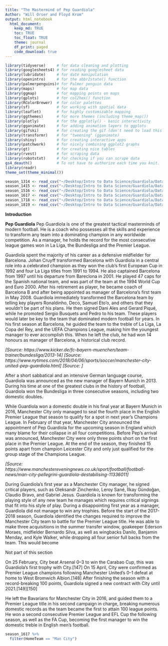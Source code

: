 ```yaml
---
title: "The Mastermind of Pep Guardiola"
Author: "Will Orser and Floyd Krom"
output: html_notebook
  html_document:
    keep_md: TRUE
    toc: TRUE
    toc_float: TRUE
    theme: journal
    df_print: paged
    code_download: true
---
```


```r
library(tidyverse)     # for data cleaning and plotting
library(googlesheets4) # for reading googlesheet data
library(lubridate)     # for date manipulation
library(openintro)     # for the abbr2state() function
library(palmerpenguins)# for Palmer penguin data
library(maps)          # for map data
library(ggmap)         # for mapping points on maps
library(gplots)        # for col2hex() function
library(RColorBrewer)  # for color palettes
library(sf)            # for working with spatial data
library(leaflet)       # for highly customizable mapping
library(ggthemes)      # for more themes (including theme_map())
library(plotly)        # for the ggplotly() - basic interactivity
library(gganimate)     # for adding animation layers to ggplots
library(gifski)        # for creating the gif (don't need to load this library every time,but need it installed)
library(transformr)    # for "tweening" (gganimate)
library(shiny)         # for creating interactive apps
library(patchwork)     # for nicely combining ggplot2 graphs  
library(gt)            # for creating nice tables
library(rvest)         # for scraping data
library(robotstxt)     # for checking if you can scrape data
gs4_deauth()           # To not have to authorize each time you knit.
library(readr)
theme_set(theme_minimal())
```

```r
season_1314 <- read_csv("~/Desktop/Intro to Data Science/Guardiola/Datasets/english-premier-league_zip/data/season-1314_csv.csv")
season_1415 <- read_csv("~/Desktop/Intro to Data Science/Guardiola/Datasets/english-premier-league_zip/data/season-1415_csv.csv")
season_1516 <- read_csv("~/Desktop/Intro to Data Science/Guardiola/Datasets/english-premier-league_zip/data/season-1516_csv.csv")
season_1617 <- read_csv("~/Desktop/Intro to Data Science/Guardiola/Datasets/english-premier-league_zip/data/season-1617_csv.csv")
season_1718 <- read_csv("~/Desktop/Intro to Data Science/Guardiola/Datasets/english-premier-league_zip/data/season-1718_csv.csv")
season_1819 <- read_csv("~/Desktop/Intro to Data Science/Guardiola/Datasets/english-premier-league_zip/data/season-1819_csv.csv")
```


**Introduction**

**Pep Guardiola**
Pep Guardiola is one of the greatest tactical masterminds of modern football. He is a coach who possesses all the skills and experience to transform any team into a dominating champion in any worldwide competition. As a manager, he holds the record for the most consecutive league games won in La Liga, the Bundesliga and the Premier League. 

Guardiola spent the majority of his career as a defensive midfielder for Barcelona. Johan Cruyff transformed Barcelona with Guardiola in a central role into a celebrated champion as they won the club's first European Cup in 1992 and four La Liga titles from 1991 to 1994. He also captained Barcelona from 1997 until his departure from Bareclona in 2001. He played 47 caps for the Spanish national team, and was part of the team at the 1994 World Cup and Euro 2000. After his retirement as player, he became coach of Barcelona B and after being appointed as manager of Barcelona's first team in May 2008. Guardiola immediately transformed the Barcelona team by telling key players Ronaldinho, Deco, Samuel Eto'o, and others that they wouldn't be part of his plans. He then signed Dani Ales and Gerard Piqué, while he promoted Sergio Busquets and Pedro to his team. These players would later be key to the team that dominated modern football for years. In his first season at Barcelona, he guided the team to the treble of La Liga, La Copa del Rey, and the UEFA Champions League, making him the youngest manager to ever accomplish this. When he left the club, he had won 14 honours as manager of Barcelona, a historical club record. 

*[Source: https://www.kicker.de/fc-bayern-muenchen/team-trainer/bundesliga/2013-14]*
*[Source: https://www.nytimes.com/2018/04/06/sports/soccer/manchester-city-united-pep-guardiola.html]*
*[Source: ]*

After a short sabbatical and an intensive German language course, Guardiola was announced as the new manager of Bayern Munich in 2013. During his time at one of the greatest clubs in the history of football, Guardiola won the Bundesliga in three consecutive seasons, including two domestic doubles. 

While Guardiola won a domestic double in his final year at Bayern Munich in 2016, Manchester City only managed to seal the fourth place in the English Premier League that season to qualify for a spot in next year's Champions League. In February of that year, Manchester City announced the appointment of Pep Guardiola for the upcoming season in England which many blame for their collapse in all four competitions. Before Pep's arrival was announced, Manchester City were only three points short on the first place in the Premier League. At the end of the season, they finished 15 points apart from champion Leicester City and only just qualified for the group stage of the Champions League. 

*[Source: https://www.manchestereveningnews.co.uk/sport/football/football-news/man-city-pellegrini-guardiola-destabilising-11336011]*

During Guardiola's first year as a Manchester City manager, he signed critical players, such as Oleksandr Zinchenko, Leroy Sané, İlkay Gündoğan, Claudio Bravo, and Gabriel Jesus. Guardiola is known for transforming the playing style of any new team he manages which requires critical signings that fit into his style of play. During a disappointing first year as a manager, Guardiola did not manage to win any trophies. Before the start of the 2017-2018 season, Guardiola identified the changes required to improve the Manchester City team to battle for the Premier League title. He was able to make three acquisitions in the summer transfer window, goakeeper Ederson Moraes, midfielder Bernardo Silva, as well as wingbacks Danilo, Banjamin Menday, and Kyle Walker, while dropping all four senior full backs from the team. This would become 


Not part of this section

On 25 February, City beat Arsenal 0–3 to win the Carabao Cup, this was Guardiola's first trophy with City.[147] On 15 April, City were confirmed as Premier League champions following Manchester United's 0–1 defeat at home to West Bromwich Albion.[148] After finishing the season with a record-breaking 100 points, Guardiola signed a new contract with City until 2021.[149][150]


He left the Bavarians for Manchester City in 2016, and guided them to a Premier League title in his second campaign in charge, breaking numerous domestic records as the team became the first to attain 100 league points. He won a second consecutive Premier League and EFL Cup the following season, as well as the FA Cup, becoming the first manager to win the domestic treble in English men's football.


```r
season_1617 %>%
  filter(HomeTeam == "Man City")
```

